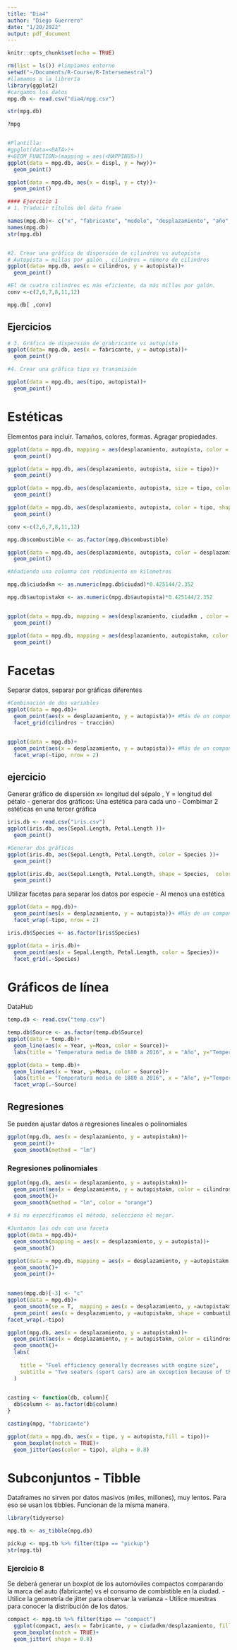 ```yaml
---
title: "Dia4"
author: "Diego Guerrero"
date: "1/20/2022"
output: pdf_document
---
```


```r
knitr::opts_chunk$set(echo = TRUE)
```

```r
rm(list = ls()) #limpiamos entorno 
setwd("~/Documents/R-Course/R-Intersemestral")
#llamamos a la librería 
library(ggplot2)
#cargamos los datos 
mpg.db <- read.csv("dia4/mpg.csv")

str(mpg.db)

?mpg


#Plantilla:
#gpglot(data=<DATA>)+
#<GEOM_FUNCTION>(mapping = aes(<MAPPINGS>)) 
ggplot(data = mpg.db, aes(x = displ, y = hwy))+
  geom_point()

ggplot(data = mpg.db, aes(x = displ, y = cty))+
  geom_point()

#### Ejercicio 1 
# 1. Traducir títulos del data frame 

names(mpg.db)<- c("x", "fabricante", "modelo", "desplazamiento", "año", "cilindros", "transmision", "tracción","ciudad","autopista","combustible","tipo")
names(mpg.db)
str(mpg.db)


#2. Crear una gráfica de dispersión de cilindros vs autopista
# Autopista = millas por galón , cilindros = número de cilindros 
ggplot(data= mpg.db, aes(x = cilindros, y = autopista))+
  geom_point()

#El de cuatro cilindros es más eficiente, da más millas por galón. 
conv <-c(2,6,7,8,11,12)

mpg.db[ ,conv]
```

## Ejercicios 

```r

# 3. Gráfica de dispersión de grabricante vs autopista
ggplot(data= mpg.db, aes(x = fabricante, y = autopista))+
  geom_point()


```
```r

#4. Crear una gráfica tipo vs transmisión 

ggplot(data = mpg.db, aes(tipo, autopista))+
  geom_point()
```
# Estéticas 

Elementos para incluir. Tamaños, colores, formas. Agragar propiedades. 

```r
ggplot(data = mpg.db, mapping = aes(desplazamiento, autopista, color = tipo))+
  geom_point()
```
```r
ggplot(data = mpg.db, aes(desplazamiento, autopista, size = tipo))+
  geom_point()
```

```r
ggplot(data = mpg.db, aes(desplazamiento, autopista, size = tipo, color = transmision))+
  geom_point()

```
```r
ggplot(data = mpg.db, aes(desplazamiento, autopista, color = tipo, shape = transmision))+
  geom_point()
```

```r

conv <-c(2,6,7,8,11,12)

mpg.db$combustible <- as.factor(mpg.db$combustible)

ggplot(data = mpg.db, aes(desplazamiento, autopista, color = desplazamiento < 5, shape = ))+
  geom_point()

#Añadiendo una columna con rebdimiento en kilometros 

mpg.db$ciudadkm <- as.numeric(mpg.db$ciudad)*0.425144/2.352

mpg.db$autopistakm <- as.numeric(mpg.db$autopista)*0.425144/2.352


ggplot(data = mpg.db, mapping = aes(desplazamiento, ciudadkm , color = tipo))+
  geom_point()

ggplot(data = mpg.db, mapping = aes(desplazamiento, autopistakm, color = tipo))+
  geom_point()
```

# Facetas 

Separar datos, separar por gráficas diferentes 

```r
#Combinación de dos variables 
ggplot(data = mpg.db)+
  geom_point(aes(x = desplazamiento, y = autopista))+ #Más de un componente, tenemos que especificar 
  facet_grid(cilindros ~ tracción)

```
```r

```

```r
ggplot(data = mpg.db)+
  geom_point(aes(x = desplazamiento, y = autopista))+ #Más de un componente, tenemos que especificar 
  facet_wrap(~tipo, nrow = 2) 
```
## ejercicio 

Generar gráfico de dispersión  x= longitud del sépalo , Y = longitud del pétalo 
- generar dos gráficos: Una estética para cada uno 
- Combimar 2 estéticas en una tercer gráfica 

```r
iris.db <- read.csv("iris.csv")
ggplot(iris.db, aes(Sepal.Length, Petal.Length ))+
  geom_point()

#Generar dos gráficos 
ggplot(iris.db, aes(Sepal.Length, Petal.Length, color = Species ))+
  geom_point()

ggplot(iris.db, aes(Sepal.Length, Petal.Length, shape = Species,  color = Species ))+
  geom_point()

```

Utilizar facetas para separar los datos por especie 
- Al menos una estética



```r
ggplot(data = mpg.db)+
  geom_point(aes(x = desplazamiento, y = autopista))+ #Más de un componente, tenemos que especificar 
  facet_wrap(~tipo, nrow = 2) 

iris.db$Species <- as.factor(iris$Species)

ggplot(data = iris.db)+
  geom_point(aes(x = Sepal.Length, Petal.Length, color = Species))+
  facet_grid(.~Species)

```
# Gráficos de línea 
DataHub

```r
temp.db <- read.csv("temp.csv")

temp.db$Source <- as.factor(temp.db$Source)
ggplot(data = temp.db)+
  geom_line(aes(x = Year, y=Mean, color = Source))+
  labs(title = "Temperatura media de 1880 a 2016", x = "Año", y="Temperatura (°C)")

```

```r
ggplot(data = temp.db)+
  geom_line(aes(x = Year, y=Mean, color = Source))+
  labs(title = "Temperatura media de 1880 a 2016", x = "Año", y="Temperatura (°C)")+
  facet_wrap(.~Source)
```
## Regresiones 

Se pueden ajustar datos a regresiones lineales o polinomiales 

```r
ggplot(mpg.db, aes(x = desplazamiento, y = autopistakm))+
  geom_point()+
  geom_smooth(method = "lm")
```


### Regresiones polinomiales 

```r
ggplot(mpg.db, aes(x = desplazamiento, y = autopistakm))+
  geom_point(aes(x = desplazamiento, y = autopistakm, color = cilindros, shape = tracción, alpha = transmision))+
  geom_smooth()+ 
  geom_smooth(method = "lm", color = "orange")
  
# Si no especificamos el método, selecciona el mejor. 

```


```r
#Juntamos las ods con una faceta 
ggplot(data = mpg.db)+
  geom_smooth(mapping = aes(x = desplazamiento, y = autopista))+ 
  geom_smooth()

```

```r
ggplot(data = mpg.db, mapping = aes(x = desplazamiento, y =autopistakm, color = tipo))+ 
  geom_smooth()+
  geom_point()+
  
```
```r

names(mpg.db)[-3] <- "c"
ggplot(data = mpg.db)+ 
  geom_smooth(se = T,  mapping = aes(x = desplazamiento, y =autopistakm, color = tipo))+
  geom_point( aes(x = desplazamiento, y =autopistakm, shape = combuatible))+
facet_wrap(.~tipo)
```
```r
ggplot(mpg.db, aes(x = desplazamiento, y = autopistakm))+
  geom_point(aes(x = desplazamiento, y = autopistakm, color = cilindros, shape = tracción, alpha = transmision))+
  geom_smooth()+ 
  labs(
    
    title = "Fuel efficiency generally decreases with engine size",
    subtitle = "Two seaters (sport cars) are an exception because of their light weight"
  )
  
```
```r
casting <- function(db, column){
  db$column <- as.factor(db$column)
}

casting(mpg, "fabricante")

```


```r
ggplot(data = mpg.db, aes(x = tipo, y = autopista,fill = tipo))+
  geom_boxplot(notch = TRUE)+
  geom_jitter(aes(color = tipo), alpha = 0.8)
```

# Subconjuntos - Tibble

Dataframes no sirven por datos masivos (miles, millones), muy lentos. Para eso se usan los tibbles. Funcionan de la misma manera. 

```r
library(tidyverse)

mpg.tb <- as_tibble(mpg.db)

pickup <- mpg.tb %>% filter(tipo == "pickup")
str(mpg.tb)
```

### Ejercicio 8
Se deberá generar un boxplot de los automóviles compactos comparando la marca del auto (fabricante) vs el consumo de combistible en la ciudad. 
 - Utilice la geometría de jitter para observar la varianza 
 - Utilice muestras para conocer la distribución de los datos. 
 
```r
compact <- mpg.tb %>% filter(tipo == "compact")
  ggplot(compact, aes(x = fabricante, y = ciudadkm/desplazamiento, fill = fabricante))+
  geom_boxplot(notch = TRUE)+
  geom_jitter( shape = 0.8)
  
```



